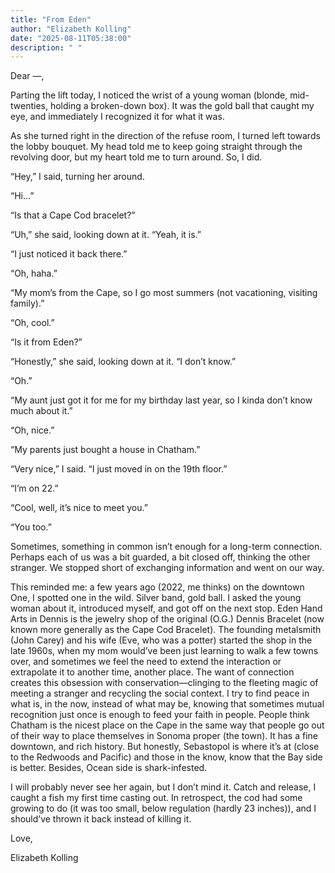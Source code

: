 ```yaml
---
title: "From Eden"
author: "Elizabeth Kolling"
date: "2025-08-11T05:38:00"
description: " "
---
```


Dear —, 

Parting the lift today, I noticed the wrist of a young woman (blonde, mid-twenties, holding a broken-down box). It was the gold ball that caught my eye, and immediately I recognized it for what it was. 

As she turned right in the direction of the refuse room, I turned left towards the lobby bouquet. My head told me to keep going straight through the revolving door, but my heart told me to turn around. So, I did. 

“Hey,” I said, turning her around.

"Hi..."

“Is that a Cape Cod bracelet?”

“Uh,” she said, looking down at it. “Yeah, it is.”

“I just noticed it back there.”

“Oh, haha.”

“My mom’s from the Cape, so I go most summers (not vacationing, visiting family).”

“Oh, cool.”
 
“Is it from Eden?”

“Honestly,” she said, looking down at it. “I don’t know.”

“Oh.”

“My aunt just got it for me for my birthday last year, so I kinda don't know much about it.”

“Oh, nice.”

“My parents just bought a house in Chatham.”

“Very nice,” I said. "I just moved in on the 19th floor."

"I'm on 22."

“Cool, well, it’s nice to meet you.”

“You too.”

Sometimes, something in common isn't enough for a long-term connection. Perhaps each of us was a bit guarded, a bit closed off, thinking the other stranger. We stopped short of exchanging information and went on our way.   

This reminded me: a few years ago (2022, me thinks) on the downtown One, I spotted one in the wild. Silver band, gold ball. I asked the young woman about it, introduced myself, and got off on the next stop. Eden Hand Arts in Dennis is the jewelry shop of the original (O.G.) Dennis Bracelet (now known more generally as the Cape Cod Bracelet). The founding metalsmith (John Carey) and his wife (Eve, who was a potter) started the shop in the late 1960s, when my mom would've been just learning to walk a few towns over, and sometimes we feel the need to extend the interaction or extrapolate it to another time, another place. The want of connection creates this obsession with conservation—clinging to the fleeting magic of meeting a stranger and recycling the social context. I try to find peace in what is, in the now, instead of what may be, knowing that sometimes mutual recognition just once is enough to feed your faith in people. People think Chatham is the nicest place on the Cape in the same way that people go out of their way to place themselves in Sonoma proper (the town). It has a fine downtown, and rich history. But honestly, Sebastopol is where it's at (close to the Redwoods and Pacific) and those in the know, know that the Bay side is better. Besides, Ocean side is shark-infested.

I will probably never see her again, but I don't mind it. Catch and release, I caught a fish my first time casting out. In retrospect, the cod had some growing to do (it was too small, below regulation (hardly 23 inches)), and I should've thrown it back instead of killing it.


Love, 

Elizabeth Kolling
